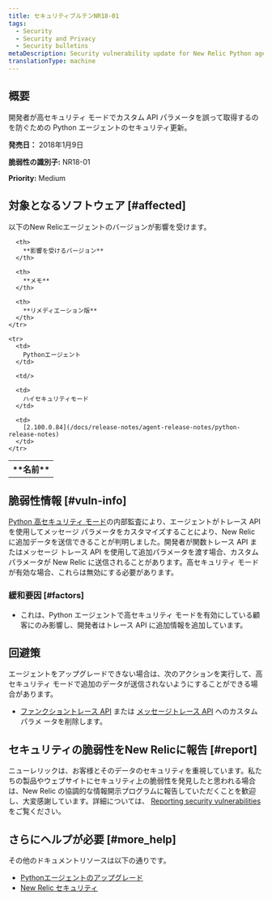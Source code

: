 ```yaml
---
title: セキュリティブルテンNR18-01
tags:
  - Security
  - Security and Privacy
  - Security bulletins
metaDescription: Security vulnerability update for New Relic Python agent.
translationType: machine
---
```


## 概要

開発者が高セキュリティ モードでカスタム API パラメータを誤って取得するのを防ぐための Python エージェントのセキュリティ更新。

**発売日：** 2018年1月9日

**脆弱性の識別子:** NR18-01

**Priority:** Medium

## 対象となるソフトウェア [#affected]

以下のNew Relicエージェントのバージョンが影響を受けます。

<table>
  <tbody>
    <tr>
      <th>
        **名前**
      </th>

      <th>
        **影響を受けるバージョン**
      </th>

      <th>
        **メモ**
      </th>

      <th>
        **リメディエーション版**
      </th>
    </tr>

    <tr>
      <td>
        Pythonエージェント
      </td>

      <td/>

      <td>
        ハイセキュリティモード
      </td>

      <td>
        [2.100.0.84](/docs/release-notes/agent-release-notes/python-release-notes)
      </td>
    </tr>
  </tbody>
</table>

## 脆弱性情報 [#vuln-info]

[Python 高セキュリティ モード](/docs/agents/python-agent/configuration/python-agent-configuration#high_security)の内部監査により、エージェントがトレース API を使用してメッセージ パラメータをカスタマイズすることにより、New Relic に追加データを送信できることが判明しました。開発者が関数トレース API またはメッセージ トレース API を使用して追加パラメータを渡す場合、カスタム パラメータが New Relic に送信されることがあります。高セキュリティ モードが有効な場合、これらは無効にする必要があります。

### 緩和要因 [#factors]

* これは、Python エージェントで高セキュリティ モードを有効にしている顧客にのみ影響し、開発者はトレース API に追加情報を追加しています。

## 回避策

エージェントをアップグレードできない場合は、次のアクションを実行して、高セキュリティ モードで追加のデータが送信されないようにすることができる場合があります。

* [ファンクショントレース API](/docs/agents/python-agent/python-agent-api/function_trace) または [メッセージトレース API](/docs/agents/python-agent/python-agent-api/message-trace) へのカスタムパラメ ータを削除します。

## セキュリティの脆弱性をNew Relicに報告 [#report]

ニューレリックは、お客様とそのデータのセキュリティを重視しています。私たちの製品やウェブサイトにセキュリティ上の脆弱性を発見したと思われる場合は、New Relic の協調的な情報開示プログラムに報告していただくことを歓迎し、大変感謝しています。詳細については、 [Reporting security vulnerabilities](/docs/security/new-relic-security/data-privacy/reporting-security-vulnerabilities) をご覧ください。

## さらにヘルプが必要 [#more_help]

その他のドキュメントリソースは以下の通りです。

* [Pythonエージェントのアップグレード](/docs/agents/python-agent/installation-configuration/upgrade-python-agent)
* [New Relic セキュリティ](https://newrelic.com/security)